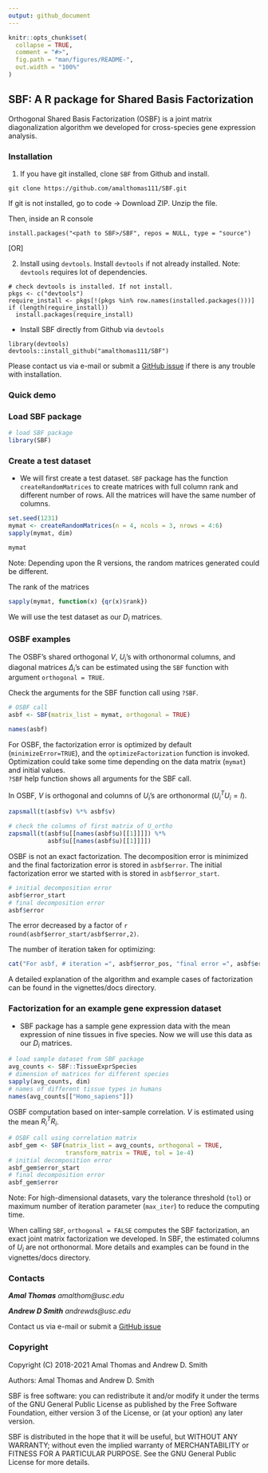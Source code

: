 ```yaml
---
output: github_document
---
```


<!-- README.md is generated from README.Rmd. Please edit that file -->

```r
knitr::opts_chunk$set(
  collapse = TRUE,
  comment = "#>",
  fig.path = "man/figures/README-",
  out.width = "100%"
)
```

## SBF: A R package for Shared Basis Factorization

Orthogonal Shared Basis Factorization (OSBF) is a joint matrix diagonalization
algorithm we developed for cross-species gene expression analysis.

### Installation

1. If you have git installed, clone `SBF` from Github and install.
```
git clone https://github.com/amalthomas111/SBF.git
```

If git is not installed, go to code -> Download ZIP. Unzip the file.

Then, inside an R console
```
install.packages("<path to SBF>/SBF", repos = NULL, type = "source")
```

[OR]

2. Install using `devtools`.
Install `devtools` if not already installed. Note: `devtools` requires lot of
dependencies.
```
# check devtools is installed. If not install.
pkgs <- c("devtools")
require_install <- pkgs[!(pkgs %in% row.names(installed.packages()))]
if (length(require_install))
  install.packages(require_install)
```

- Install SBF directly from Github via `devtools`
```
library(devtools)
devtools::install_github("amalthomas111/SBF")
```

Please contact us via e-mail or submit
a [GitHub issue](https://github.com/amalthomas111/SBF/issues)
if there is any trouble with installation.

### Quick demo

###  Load SBF package

```r
# load SBF package
library(SBF)
```

### Create a test dataset

- We will first create a test dataset. `SBF` package has the function 
  `createRandomMatrices` to create matrices with full column rank and
  different number of rows. All the matrices will have the same number of
  columns.
```r
set.seed(1231)
mymat <- createRandomMatrices(n = 4, ncols = 3, nrows = 4:6)
sapply(mymat, dim)
```
```r
mymat
```
Note: Depending upon the R versions, the random matrices generated could be
different.

The rank of the matrices
```r
sapply(mymat, function(x) {qr(x)$rank})
```

We will use the test dataset as our $D_i$ matrices.


### OSBF examples

The OSBF's shared orthogonal $V$, $U_i$'s with orthonormal columns, and
diagonal matrices $\Delta_i$'s can be estimated using the `SBF` function with
argument `orthogonal = TRUE`.

Check the arguments for the SBF function call using `?SBF`.

```r
# OSBF call
asbf <- SBF(matrix_list = mymat, orthogonal = TRUE)
```

```r
names(asbf)
```

For OSBF, the factorization error is optimized by default
(`minimizeError=TRUE`), and the `optimizeFactorization` function is invoked. 
Optimization could take some time depending on the data matrix (`mymat`) and
initial values.  
`?SBF` help function shows all arguments for the SBF call.

In OSBF, $V$ is orthogonal and columns of $U_i$'s are orthonormal
($U_i^T U_i = I$).

```r
zapsmall(t(asbf$v) %*% asbf$v)
```

```r
# check the columns of first matrix of U_ortho
zapsmall(t(asbf$u[[names(asbf$u)[[1]]]]) %*%
           asbf$u[[names(asbf$u)[[1]]]])
```

OSBF is not an exact factorization. The decomposition error is minimized and
the final factorization error is stored in `asbf$error`.
The initial factorization error we started with is stored in `asbf$error_start`.

```r
# initial decomposition error
asbf$error_start
# final decomposition error
asbf$error
```
The error decreased by a factor of `r round(asbf$error_start/asbf$error,2)`.

The number of iteration taken for optimizing:
```r
cat("For asbf, # iteration =", asbf$error_pos, "final error =", asbf$error)
```

A detailed explanation of the algorithm and example cases of factorization can be
found in the vignettes/docs directory.

### Factorization for an example gene expression dataset

- SBF package has a sample gene expression data with the mean expression of
nine tissues in five species. Now we will use this data as our $D_i$ matrices.

```r
# load sample dataset from SBF package
avg_counts <- SBF::TissueExprSpecies
# dimension of matrices for different species
sapply(avg_counts, dim)
# names of different tissue types in humans
names(avg_counts[["Homo_sapiens"]])
```

OSBF computation based on inter-sample correlation. 
$V$ is estimated using the mean $R_i^T R_i$.

```r
# OSBF call using correlation matrix
asbf_gem <- SBF(matrix_list = avg_counts, orthogonal = TRUE,
                transform_matrix = TRUE, tol = 1e-4)
# initial decomposition error
asbf_gem$error_start
# final decomposition error
asbf_gem$error
```
Note: For high-dimensional datasets, vary the tolerance threshold (`tol`) or
maximum number of iteration parameter (`max_iter`) to reduce the computing time.


When calling `SBF`, `orthogonal = FALSE` computes the SBF factorization,
an exact joint matrix factorization we developed. In SBF, the estimated
columns of $U_i$ are not orthonormal. More details and examples can be found
in the vignettes/docs directory.


### Contacts

***Amal Thomas*** *amalthom@usc.edu*

***Andrew D Smith*** *andrewds@usc.edu*

Contact us via e-mail or submit
a [GitHub issue](https://github.com/amalthomas111/SBF/issues)

### Copyright

Copyright (C) 2018-2021  Amal Thomas and Andrew D. Smith

Authors: Amal Thomas and Andrew D. Smith

SBF is free software: you can redistribute it and/or modify it under
the terms of the GNU General Public License as published by the Free
Software Foundation, either version 3 of the License, or (at your
option) any later version.

SBF is distributed in the hope that it will be useful, but WITHOUT
ANY WARRANTY; without even the implied warranty of MERCHANTABILITY or
FITNESS FOR A PARTICULAR PURPOSE.  See the GNU General Public License
for more details.
